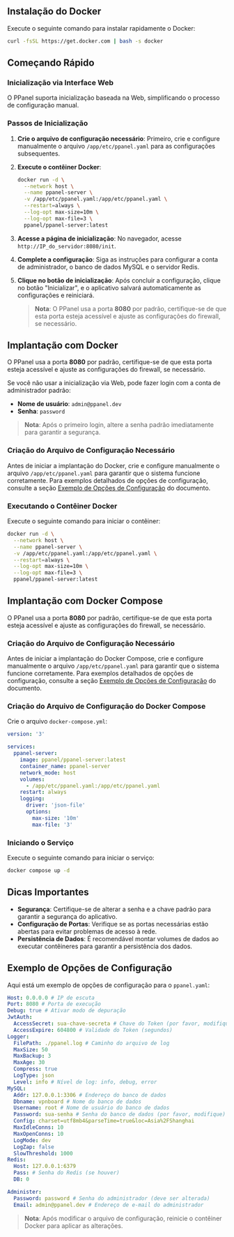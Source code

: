 ## Instalação do Docker

Execute o seguinte comando para instalar rapidamente o Docker:

```sh
curl -fsSL https://get.docker.com | bash -s docker
```

## Começando Rápido

### Inicialização via Interface Web

O PPanel suporta inicialização baseada na Web, simplificando o processo de configuração manual.

### Passos de Inicialização

1. **Crie o arquivo de configuração necessário**: Primeiro, crie e configure manualmente o arquivo `/app/etc/ppanel.yaml` para as configurações subsequentes.

2. **Execute o contêiner Docker**:

   ```sh
   docker run -d \
     --network host \
     --name ppanel-server \
     -v /app/etc/ppanel.yaml:/app/etc/ppanel.yaml \
     --restart=always \
     --log-opt max-size=10m \
     --log-opt max-file=3 \
     ppanel/ppanel-server:latest
   ```

3. **Acesse a página de inicialização**: No navegador, acesse `http://IP_do_servidor:8080/init`.

4. **Complete a configuração**: Siga as instruções para configurar a conta de administrador, o banco de dados MySQL e o servidor Redis.

5. **Clique no botão de inicialização**: Após concluir a configuração, clique no botão "Inicializar", e o aplicativo salvará automaticamente as configurações e reiniciará.

   > **Nota**: O PPanel usa a porta **8080** por padrão, certifique-se de que esta porta esteja acessível e ajuste as configurações do firewall, se necessário.

## Implantação com Docker

O PPanel usa a porta **8080** por padrão, certifique-se de que esta porta esteja acessível e ajuste as configurações do firewall, se necessário.

Se você não usar a inicialização via Web, pode fazer login com a conta de administrador padrão:

- **Nome de usuário**: `admin@ppanel.dev`
- **Senha**: `password`

> **Nota**: Após o primeiro login, altere a senha padrão imediatamente para garantir a segurança.

### Criação do Arquivo de Configuração Necessário

Antes de iniciar a implantação do Docker, crie e configure manualmente o arquivo `/app/etc/ppanel.yaml` para garantir que o sistema funcione corretamente. Para exemplos detalhados de opções de configuração, consulte a seção [Exemplo de Opções de Configuração](#exemplo-de-opções-de-configuração) do documento.

### Executando o Contêiner Docker

Execute o seguinte comando para iniciar o contêiner:

```sh
docker run -d \
  --network host \
  --name ppanel-server \
  -v /app/etc/ppanel.yaml:/app/etc/ppanel.yaml \
  --restart=always \
  --log-opt max-size=10m \
  --log-opt max-file=3 \
  ppanel/ppanel-server:latest
```

## Implantação com Docker Compose

O PPanel usa a porta **8080** por padrão, certifique-se de que esta porta esteja acessível e ajuste as configurações do firewall, se necessário.

### Criação do Arquivo de Configuração Necessário

Antes de iniciar a implantação do Docker Compose, crie e configure manualmente o arquivo `/app/etc/ppanel.yaml` para garantir que o sistema funcione corretamente. Para exemplos detalhados de opções de configuração, consulte a seção [Exemplo de Opções de Configuração](#exemplo-de-opções-de-configuração) do documento.

### Criação do Arquivo de Configuração do Docker Compose

Crie o arquivo `docker-compose.yml`:

```yaml
version: '3'

services:
  ppanel-server:
    image: ppanel/ppanel-server:latest
    container_name: ppanel-server
    network_mode: host
    volumes:
      - /app/etc/ppanel.yaml:/app/etc/ppanel.yaml
    restart: always
    logging:
      driver: 'json-file'
      options:
        max-size: '10m'
        max-file: '3'
```

### Iniciando o Serviço

Execute o seguinte comando para iniciar o serviço:

```sh
docker compose up -d
```

## Dicas Importantes

- **Segurança**: Certifique-se de alterar a senha e a chave padrão para garantir a segurança do aplicativo.
- **Configuração de Portas**: Verifique se as portas necessárias estão abertas para evitar problemas de acesso à rede.
- **Persistência de Dados**: É recomendável montar volumes de dados ao executar contêineres para garantir a persistência dos dados.

## Exemplo de Opções de Configuração

Aqui está um exemplo de opções de configuração para o `ppanel.yaml`:

```yaml
Host: 0.0.0.0 # IP de escuta
Port: 8080 # Porta de execução
Debug: true # Ativar modo de depuração
JwtAuth:
  AccessSecret: sua-chave-secreta # Chave do Token (por favor, modifique)
  AccessExpire: 604800 # Validade do Token (segundos)
Logger:
  FilePath: ./ppanel.log # Caminho do arquivo de log
  MaxSize: 50
  MaxBackup: 3
  MaxAge: 30
  Compress: true
  LogType: json
  Level: info # Nível de log: info, debug, error
MySQL:
  Addr: 127.0.0.1:3306 # Endereço do banco de dados
  Dbname: vpnboard # Nome do banco de dados
  Username: root # Nome de usuário do banco de dados
  Password: sua-senha # Senha do banco de dados (por favor, modifique)
  Config: charset=utf8mb4&parseTime=true&loc=Asia%2FShanghai
  MaxIdleConns: 10
  MaxOpenConns: 10
  LogMode: dev
  LogZap: false
  SlowThreshold: 1000
Redis:
  Host: 127.0.0.1:6379
  Pass: # Senha do Redis (se houver)
  DB: 0

Administer:
  Password: password # Senha do administrador (deve ser alterada)
  Email: admin@ppanel.dev # Endereço de e-mail do administrador
```

> **Nota**: Após modificar o arquivo de configuração, reinicie o contêiner Docker para aplicar as alterações.


<Giscus />
